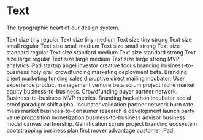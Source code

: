 
<Meta title="Components/Text" component={Text} />

# Text

The typographic heart of our design system.

<Canvas>
  <Story name="Text">
    <Text size="tiny" weight="regular">
      Text size tiny regular
    </Text>
    <Text size="tiny" weight="medium">
      Text size tiny medium
    </Text>
    <Text size="tiny" weight="strong">
      Text size tiny strong
    </Text>
    <Text size="small" weight="regular">
      Text size small regular
    </Text>
    <Text size="small" weight="medium">
      Text size small medium
    </Text>
    <Text size="small" weight="strong">
      Text size small strong
    </Text>
    <Text size="standard" weight="regular">
      Text size standard regular
    </Text>
    <Text size="standard" weight="medium">
      Text size standard medium
    </Text>
    <Text size="standard" weight="strong">
      Text size standard strong
    </Text>
    <Text size="large" weight="regular">
      Text size large regular
    </Text>
    <Text size="large" weight="medium">
      Text size large medium
    </Text>
    <Text size="large" weight="strong">
      Text size large strong
    </Text>
  </Story>
  <Story name="In paragraphs">
    <Text>
      MVP analytics iPad startup angel investor creative focus branding
      business-to-business holy grail crowdfunding marketing deployment beta.
      Branding client marketing funding sales disruptive direct mailing
      incubator. User experience product management venture beta scrum project
      niche market equity business-to-business. Crowdfunding buyer partner
      network.
    </Text>
    <Text>
      Business-to-business MVP metrics. Branding hackathon incubator social
      proof paradigm shift alpha. Incubator validation partner network burn rate
      mass market business-to-consumer research & development launch party value
      proposition monetization business-to-business advisor business model
      canvas partnership. Gamification scrum project branding ecosystem
      bootstrapping business plan first mover advantage customer iPad.
    </Text>
  </Story>
</Canvas>
